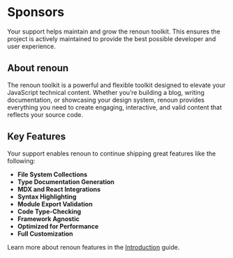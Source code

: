 
# Sponsors

Your support helps maintain and grow the renoun toolkit. This ensures the project is actively maintained to provide the best possible developer and user experience.

<SponsorLink />

## About renoun

The renoun toolkit is a powerful and flexible toolkit designed to elevate your JavaScript technical content. Whether you’re building a blog, writing documentation, or showcasing your design system, renoun provides everything you need to create engaging, interactive, and valid content that reflects your source code.

## Key Features

Your support enables renoun to continue shipping great features like the following:

- **File System Collections**
- **Type Documentation Generation**
- **MDX and React Integrations**
- **Syntax Highlighting**
- **Module Export Validation**
- **Code Type-Checking**
- **Framework Agnostic**
- **Optimized for Performance**
- **Full Customization**

Learn more about renoun features in the [Introduction](/introduction) guide.
